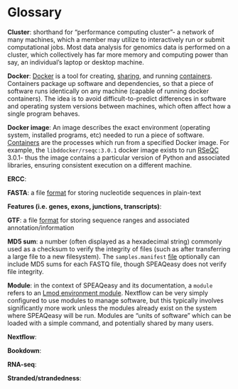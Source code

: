 # Glossary {#glossary}

**Cluster**: shorthand for "performance computing cluster"- a network of many machines, which a member may utilize to interactively run or submit computational jobs. Most data analysis for genomics data is performed on a cluster, which collectively has far more memory and computing power than say, an individual's laptop or desktop machine.

**Docker**: [Docker](https://www.docker.com/) is a tool for creating, [sharing](https://hub.docker.com/), and running [containers](https://www.docker.com/resources/what-container). Containers package up software and dependencies, so that a piece of software runs identically on any machine (capable of running docker containers). The idea is to avoid difficult-to-predict differences in software and operating system versions between machines, which often affect how a single program behaves.

**Docker image**: An image describes the exact environment (operating system, installed programs, etc) needed to run a piece of software. [Containers](https://www.docker.com/resources/what-container) are the processes which run from a specified Docker image. For example, the `libddocker/rseqc:3.0.1` docker image exists to run [RSeQC](http://rseqc.sourceforge.net/) 3.0.1- thus the image contains a particular version of Python and associated libraries, ensuring consistent execution on a different machine.

**ERCC**:

**FASTA**: a file [format](https://zhanglab.ccmb.med.umich.edu/FASTA/) for storing nucleotide sequences in plain-text

**Features (i.e. genes, exons, junctions, transcripts)**:

**GTF**: a file [format](https://useast.ensembl.org/info/website/upload/gff.html) for storing sequence ranges and associated annotation/information

**MD5 sum**: a number (often displayed as a hexadecimal string) commonly used as a checksum to verify the integrity of files (such as after transferring a large file to a new filesystem). The `samples.manifest` [file](#manifest) optionally can include MD5 sums for each FASTQ file, though SPEAQeasy does not verify file integrity.

**Module**: in the context of SPEAQeasy and its documentation, a `module` refers to an [Lmod environment module](https://lmod.readthedocs.io/en/latest/). Nextflow can be very simply configured to use modules to manage software, but this typically involves significantly more work unless the modules already exist on the system where SPEAQeasy will be run. Modules are "units of software" which can be loaded with a simple command, and potentially shared by many users.

**Nextflow**:

**Bookdown**:

**RNA-seq**:

**Stranded/strandedness**:
